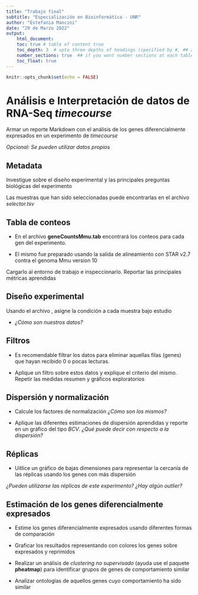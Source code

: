 ```yaml
---
title: "Trabajo final"
subtitle: "Especialización en Bioinformática - UNR"
author: "Estefania Mancini"
date: "29 de Marzo 2022"
output:
    html_document:
    toc: true # table of content true
    toc_depth: 3  # upto three depths of headings (specified by #, ## and ###)
    number_sections: true  ## if you want number sections at each table header
    toc_float: true
---
```


```r
knitr::opts_chunk$set(echo = FALSE)
```

# Análisis e Interpretación de datos de RNA-Seq _timecourse_

Armar un reporte Markdown con el análisis de los genes diferencialmente expresados en un  experimento de _timecourse_

_Opcional: Se pueden utilizar datos propios_

##  Metadata 

Investigue sobre el diseño experimental y las principales preguntas biológicas del experimento 

\url{https://www.nature.com/articles/s41586-019-0888-x}

Las muestras que han sido seleccionadas puede encontrarlas en el archivo *selector.tsv*

## Tabla de conteos

* En el archivo **geneCountsMmu.tab** encontrará los conteos para cada gen del experimento. 

* El mismo fue preparado usando la salida de alineamiento con STAR  v2.7 contra el genoma Mmu version 10 

Cargarlo al entorno de trabajo e inspeccionarlo. Reportar las principales métricas aprendidas


## Diseño experimental

Usando el archivo \textbf{selector.tsv}, asigne la condición a cada muestra bajo estudio

* _¿Cómo son nuestros datos?_

## Filtros

* Es recomendable filtrar los datos para eliminar aquellas filas (genes) que hayan recibido 0 o pocas lecturas. 

* Aplique un filtro sobre estos datos y explique el criterio del mismo. Repetir las medidas resumen y gráficos exploratorios

## Dispersión y normalización

* Calcule los factores de normalización _¿Cómo son los mismos?_

* Aplique las diferentes estimaciones de dispersión aprendidas y reporte en un gráfico del tipo *BCV*. _¿Qué puede decir con respecto a la dispersión?_


## Réplicas

* Uitlice un gráfico de bajas dimensiones para representar la cercanía de las réplicas usando los genes con más dispersión

_¿Pueden utilizarse las réplicas de este experimento? ¿Hay algún outlier?_

## Estimación de los genes diferencialmente expresados

* Estime los genes diferencialmente expresados usando diferentes formas de comparación

* Graficar los resultados representando con colores los genes sobre expresados y reprimidos

* Realizar un análisis de _clustering no supervisado_ (ayuda use el paquete **pheatmap**) para identificar grupos de genes de comportamiento similar

* Analizar ontologías de aquellos genes cuyo comportamiento ha sido similar